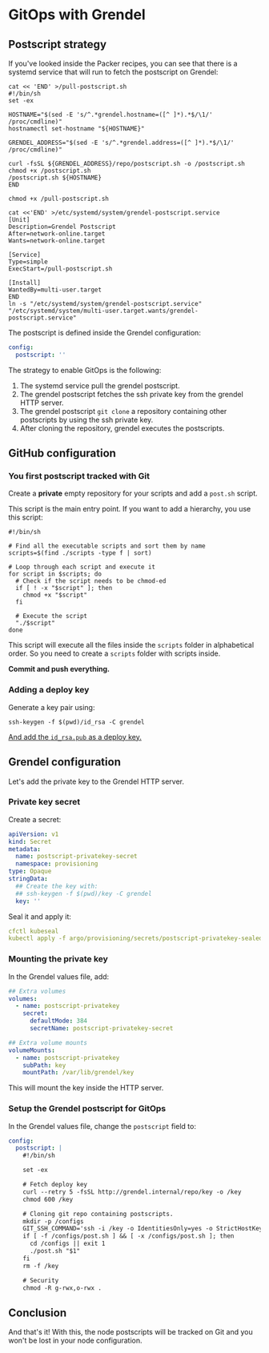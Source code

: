 # GitOps with Grendel


## Postscript strategy

If you've looked inside the Packer recipes, you can see that there is a systemd service that will run to fetch the postscript on Grendel:

```shell title="Extract of ks.bare.cfg"
cat << 'END' >/pull-postscript.sh
#!/bin/sh
set -ex

HOSTNAME="$(sed -E 's/^.*grendel.hostname=([^ ]*).*$/\1/' /proc/cmdline)"
hostnamectl set-hostname "${HOSTNAME}"

GRENDEL_ADDRESS="$(sed -E 's/^.*grendel.address=([^ ]*).*$/\1/' /proc/cmdline)"

curl -fsSL ${GRENDEL_ADDRESS}/repo/postscript.sh -o /postscript.sh
chmod +x /postscript.sh
/postscript.sh ${HOSTNAME}
END

chmod +x /pull-postscript.sh

cat <<'END' >/etc/systemd/system/grendel-postscript.service
[Unit]
Description=Grendel Postscript
After=network-online.target
Wants=network-online.target

[Service]
Type=simple
ExecStart=/pull-postscript.sh

[Install]
WantedBy=multi-user.target
END
ln -s "/etc/systemd/system/grendel-postscript.service" "/etc/systemd/system/multi-user.target.wants/grendel-postscript.service"
```

The postscript is defined inside the Grendel configuration:

```yaml title="helm/grendel/values-production.yaml"
config:
  postscript: ''
```

The strategy to enable GitOps is the following:

1. The systemd service pull the grendel postscript.
2. The grendel postscript fetches the ssh private key from the grendel HTTP server.
3. The grendel postscript `git clone` a repository containing other postscripts by using the ssh private key.
4. After cloning the repository, grendel executes the postscripts.

## GitHub configuration

### You first postscript tracked with Git

Create a **private** empty repository for your scripts and add a `post.sh` script.

This script is the main entry point. If you want to add a hierarchy, you use this script:

```shell title="Example of postscript"
#!/bin/sh

# Find all the executable scripts and sort them by name
scripts=$(find ./scripts -type f | sort)

# Loop through each script and execute it
for script in $scripts; do
  # Check if the script needs to be chmod-ed
  if [ ! -x "$script" ]; then
    chmod +x "$script"
  fi

  # Execute the script
  "./$script"
done
```

This script will execute all the files inside the `scripts` folder in alphabetical order. So you need to create a `scripts` folder with scripts inside.

**Commit and push everything.**

### Adding a deploy key

Generate a key pair using:

```shell
ssh-keygen -f $(pwd)/id_rsa -C grendel
```

[And add the `id_rsa.pub` as a deploy key.](https://docs.github.com/en/authentication/connecting-to-github-with-ssh/managing-deploy-keys#set-up-deploy-keys)

## Grendel configuration

Let's add the private key to the Grendel HTTP server.

### Private key secret

Create a secret:

```yaml title="argo/provisioning/secrets/postscript-privatekey-secret.yaml.local"
apiVersion: v1
kind: Secret
metadata:
  name: postscript-privatekey-secret
  namespace: provisioning
type: Opaque
stringData:
  ## Create the key with:
  ## ssh-keygen -f $(pwd)/key -C grendel
  key: ''
```

Seal it and apply it:

```yaml title="user@local:/ClusterFactory"
cfctl kubeseal
kubectl apply -f argo/provisioning/secrets/postscript-privatekey-sealed-secret.yaml
```

### Mounting the private key

In the Grendel values file, add:

```yaml title="helm/grendel/values-production.yaml"
## Extra volumes
volumes:
  - name: postscript-privatekey
    secret:
      defaultMode: 384
      secretName: postscript-privatekey-secret

## Extra volume mounts
volumeMounts:
  - name: postscript-privatekey
    subPath: key
    mountPath: /var/lib/grendel/key
```

This will mount the key inside the HTTP server.

### Setup the Grendel postscript for GitOps

In the Grendel values file, change the `postscript` field to:

```yaml title="helm/grendel/values-production.yaml"
config:
  postscript: |
    #!/bin/sh

    set -ex

    # Fetch deploy key
    curl --retry 5 -fsSL http://grendel.internal/repo/key -o /key
    chmod 600 /key

    # Cloning git repo containing postscripts.
    mkdir -p /configs
    GIT_SSH_COMMAND='ssh -i /key -o IdentitiesOnly=yes -o StrictHostKeyChecking=no -o UserKnownHostsFile=/dev/null' git clone git@github.com:<repo owner>/<repo>.git /configs
    if [ -f /configs/post.sh ] && [ -x /configs/post.sh ]; then
      cd /configs || exit 1
      ./post.sh "$1"
    fi
    rm -f /key

    # Security
    chmod -R g-rwx,o-rwx .
```

## Conclusion

And that's it! With this, the node postscripts will be tracked on Git and you won't be lost in your node configuration.
